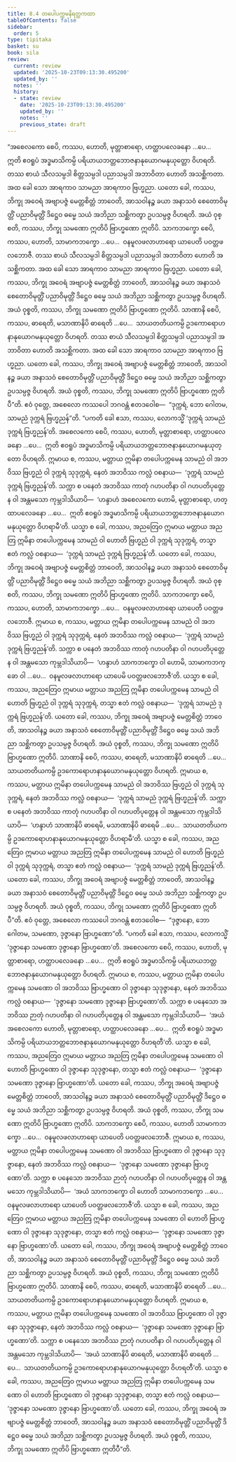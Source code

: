 ```yaml
---
title: 8.4 တပေါပက္ကမနိရတ္ထကထာ
tableOfContents: false
sidebar:
  order: 5
type: tipitaka
basket: su
book: sila
review:
  current: review
  updated: '2025-10-23T09:13:30.495200'
  updated_by: ''
  notes: ''
  history:
  - state: review
    date: '2025-10-23T09:13:30.495200'
    updated_by: ''
    notes: ''
    previous_state: draft
---
```



<ReviewStatus review={frontmatter.review} showDetails={true} />

<HypothesisAnnotation frontmatter={frontmatter} />

<DynamicBreadcrumb />

<Division number="397" book="sila" e="ch" v="6" p="158">

<Paragraph number="647" book="sila">
“အစေလကော စေပိ, ကဿပ, ဟောတိ, မုတ္တာစာရော, ဟတ္ထာပလေခနော …ပေ…  ဣတိ ဧဝရူပံ အဒ္ဓမာသိကမ္ပိ ပရိယာယဘတ္တဘောဇနာနုယောဂမနုယုတ္တော ဝိဟရတိ. တဿ စာယံ သီလသမ္ပဒါ စိတ္တသမ္ပဒါ ပညာသမ္ပဒါ အဘာဝိတာ ဟောတိ အသစ္ဆိကတာ. အထ ခေါ သော အာရကာဝ သာမညာ အာရကာဝ ဗြဟ္မညာ. ယတော ခေါ, ကဿပ, ဘိက္ခု အဝေရံ အဗျာပဇ္ဇံ မေတ္တစိတ္တံ ဘာဝေတိ, အာသဝါနဉ္စ ခယာ အနာသဝံ စေတောဝိမုတ္တိံ ပညာဝိမုတ္တိံ ဒိဋ္ဌေဝ ဓမ္မေ သယံ အဘိညာ သစ္ဆိကတွာ ဥပသမ္ပဇ္ဇ ဝိဟရတိ. အယံ ဝုစ္စတိ, ကဿပ, ဘိက္ခု သမဏော ဣတိပိ ဗြာဟ္မဏော ဣတိပိ.
</Paragraph>

<Paragraph number="648" book="sila">
သာကဘက္ခော စေပိ, ကဿပ, ဟောတိ, သာမာကဘက္ခော …ပေ…  ဝနမူလဖလာဟာရော ယာပေတိ ပဝတ္တဖလဘောဇီ. တဿ စာယံ သီလသမ္ပဒါ စိတ္တသမ္ပဒါ ပညာသမ္ပဒါ အဘာဝိတာ ဟောတိ အသစ္ဆိကတာ. အထ ခေါ သော အာရကာဝ သာမညာ အာရကာဝ ဗြဟ္မညာ. ယတော ခေါ, ကဿပ, ဘိက္ခု အဝေရံ အဗျာပဇ္ဇံ မေတ္တစိတ္တံ ဘာဝေတိ, အာသဝါနဉ္စ ခယာ အနာသဝံ စေတောဝိမုတ္တိံ ပညာဝိမုတ္တိံ ဒိဋ္ဌေဝ ဓမ္မေ သယံ အဘိညာ သစ္ဆိကတွာ ဥပသမ္ပဇ္ဇ ဝိဟရတိ. အယံ ဝုစ္စတိ, ကဿပ, ဘိက္ခု သမဏော ဣတိပိ ဗြာဟ္မဏော ဣတိပိ.
</Paragraph>

<Paragraph number="649" book="sila">
သာဏာနိ စေပိ, ကဿပ, ဓာရေတိ, မသာဏာနိပိ ဓာရေတိ …ပေ…  သာယတတိယကမ္ပိ ဥဒကောရောဟနာနုယောဂမနုယုတ္တော ဝိဟရတိ. တဿ စာယံ သီလသမ္ပဒါ စိတ္တသမ္ပဒါ ပညာသမ္ပဒါ အဘာဝိတာ ဟောတိ အသစ္ဆိကတာ. အထ ခေါ သော အာရကာဝ သာမညာ အာရကာဝ ဗြဟ္မညာ. ယတော ခေါ, ကဿပ, ဘိက္ခု အဝေရံ အဗျာပဇ္ဇံ မေတ္တစိတ္တံ ဘာဝေတိ, အာသဝါနဉ္စ ခယာ အနာသဝံ စေတောဝိမုတ္တိံ ပညာဝိမုတ္တိံ ဒိဋ္ဌေဝ ဓမ္မေ သယံ အဘိညာ သစ္ဆိကတွာ ဥပသမ္ပဇ္ဇ ဝိဟရတိ. အယံ ဝုစ္စတိ, ကဿပ, ဘိက္ခု သမဏော ဣတိပိ ဗြာဟ္မဏော ဣတိပီ”တိ.
</Paragraph>

</Division>
<Division number="398" book="sila" e="ch" v="6" p="159">

<Paragraph number="650" book="sila">
ဧဝံ ဝုတ္တေ, အစေလော ကဿပေါ ဘဂဝန္တံ ဧတဒဝေါစ—  “ဒုက္ကရံ, ဘော ဂေါတမ, သာမညံ ဒုက္ကရံ ဗြဟ္မညန်”တိ. “ပကတိ ခေါ ဧသာ, ကဿပ, လောကသ္မိံ ‘ဒုက္ကရံ သာမညံ ဒုက္ကရံ ဗြဟ္မညန်’တိ. အစေလကော စေပိ, ကဿပ, ဟောတိ, မုတ္တာစာရော, ဟတ္ထာပလေခနော …ပေ…  ဣတိ ဧဝရူပံ အဒ္ဓမာသိကမ္ပိ ပရိယာယဘတ္တဘောဇနာနုယောဂမနုယုတ္တော ဝိဟရတိ. ဣမာယ စ, ကဿပ, မတ္တာယ ဣမိနာ တပေါပက္ကမေန သာမညံ ဝါ အဘဝိဿ ဗြဟ္မညံ ဝါ ဒုက္ကရံ သုဒုက္ကရံ, နေတံ အဘဝိဿ ကလ္လံ ဝစနာယ—  ‘ဒုက္ကရံ သာမညံ ဒုက္ကရံ ဗြဟ္မညန်’တိ.
</Paragraph>

<Paragraph number="651" book="sila">
သက္ကာ စ ပနေတံ အဘဝိဿ ကာတုံ ဂဟပတိနာ ဝါ ဂဟပတိပုတ္တေန ဝါ အန္တမသော ကုမ္ဘဒါသိယာပိ—  ‘ဟန္ဒာဟံ အစေလကော ဟောမိ, မုတ္တာစာရော, ဟတ္ထာပလေခနော …ပေ…  ဣတိ ဧဝရူပံ အဒ္ဓမာသိကမ္ပိ ပရိယာယဘတ္တဘောဇနာနုယောဂမနုယုတ္တော ဝိဟရာမီ’တိ.
</Paragraph>

<Paragraph number="652" book="sila">
ယသ္မာ စ ခေါ, ကဿပ, အညတြေဝ ဣမာယ မတ္တာယ အညတြ ဣမိနာ တပေါပက္ကမေန သာမညံ ဝါ ဟောတိ ဗြဟ္မညံ ဝါ ဒုက္ကရံ သုဒုက္ကရံ, တသ္မာ ဧတံ ကလ္လံ ဝစနာယ—  ‘ဒုက္ကရံ သာမညံ ဒုက္ကရံ ဗြဟ္မညန်’တိ. ယတော ခေါ, ကဿပ, ဘိက္ခု အဝေရံ အဗျာပဇ္ဇံ မေတ္တစိတ္တံ ဘာဝေတိ, အာသဝါနဉ္စ ခယာ အနာသဝံ စေတောဝိမုတ္တိံ ပညာဝိမုတ္တိံ ဒိဋ္ဌေဝ ဓမ္မေ သယံ အဘိညာ သစ္ဆိကတွာ ဥပသမ္ပဇ္ဇ ဝိဟရတိ. အယံ ဝုစ္စတိ, ကဿပ, ဘိက္ခု သမဏော ဣတိပိ ဗြာဟ္မဏော ဣတိပိ.
</Paragraph>

<Paragraph number="653" book="sila">
သာကဘက္ခော စေပိ, ကဿပ, ဟောတိ, သာမာကဘက္ခော …ပေ…  ဝနမူလဖလာဟာရော ယာပေတိ ပဝတ္တဖလဘောဇီ. ဣမာယ စ, ကဿပ, မတ္တာယ ဣမိနာ တပေါပက္ကမေန သာမညံ ဝါ အဘဝိဿ ဗြဟ္မညံ ဝါ ဒုက္ကရံ သုဒုက္ကရံ, နေတံ အဘဝိဿ ကလ္လံ ဝစနာယ—  ‘ဒုက္ကရံ သာမညံ ဒုက္ကရံ ဗြဟ္မညန်’တိ.
</Paragraph>

<Paragraph number="654" book="sila">
သက္ကာ စ ပနေတံ အဘဝိဿ ကာတုံ ဂဟပတိနာ ဝါ ဂဟပတိပုတ္တေန ဝါ အန္တမသော ကုမ္ဘဒါသိယာပိ—  ‘ဟန္ဒာဟံ သာကဘက္ခော ဝါ ဟောမိ, သာမာကဘက္ခော ဝါ …ပေ…  ဝနမူလဖလာဟာရော ယာပေမိ ပဝတ္တဖလဘောဇီ’တိ.
</Paragraph>

<Paragraph number="655" book="sila">
ယသ္မာ စ ခေါ, ကဿပ, အညတြေဝ ဣမာယ မတ္တာယ အညတြ ဣမိနာ တပေါပက္ကမေန သာမညံ ဝါ ဟောတိ ဗြဟ္မညံ ဝါ ဒုက္ကရံ သုဒုက္ကရံ, တသ္မာ ဧတံ ကလ္လံ ဝစနာယ—  ‘ဒုက္ကရံ သာမညံ ဒုက္ကရံ ဗြဟ္မညန်’တိ. ယတော ခေါ, ကဿပ, ဘိက္ခု အဝေရံ အဗျာပဇ္ဇံ မေတ္တစိတ္တံ ဘာဝေတိ, အာသဝါနဉ္စ ခယာ အနာသဝံ စေတောဝိမုတ္တိံ ပညာဝိမုတ္တိံ ဒိဋ္ဌေဝ ဓမ္မေ သယံ အဘိညာ သစ္ဆိကတွာ ဥပသမ္ပဇ္ဇ ဝိဟရတိ. အယံ ဝုစ္စတိ, ကဿပ, ဘိက္ခု သမဏော ဣတိပိ ဗြာဟ္မဏော ဣတိပိ.
</Paragraph>

<Paragraph number="656" book="sila">
သာဏာနိ စေပိ, ကဿပ, ဓာရေတိ, မသာဏာနိပိ ဓာရေတိ …ပေ…  သာယတတိယကမ္ပိ ဥဒကောရောဟနာနုယောဂမနုယုတ္တော ဝိဟရတိ. ဣမာယ စ, ကဿပ, မတ္တာယ ဣမိနာ တပေါပက္ကမေန သာမညံ ဝါ အဘဝိဿ ဗြဟ္မညံ ဝါ ဒုက္ကရံ သုဒုက္ကရံ, နေတံ အဘဝိဿ ကလ္လံ ဝစနာယ—  ‘ဒုက္ကရံ သာမညံ ဒုက္ကရံ ဗြဟ္မညန်’တိ.
</Paragraph>

<Paragraph number="657" book="sila">
သက္ကာ စ ပနေတံ အဘဝိဿ ကာတုံ ဂဟပတိနာ ဝါ ဂဟပတိပုတ္တေန ဝါ အန္တမသော ကုမ္ဘဒါသိယာပိ—  ‘ဟန္ဒာဟံ သာဏာနိပိ ဓာရေမိ, မသာဏာနိပိ ဓာရေမိ …ပေ…  သာယတတိယကမ္ပိ ဥဒကောရောဟနာနုယောဂမနုယုတ္တော ဝိဟရာမီ’တိ.
</Paragraph>

<Paragraph number="658" book="sila">
ယသ္မာ စ ခေါ, ကဿပ, အညတြေဝ ဣမာယ မတ္တာယ အညတြ ဣမိနာ တပေါပက္ကမေန သာမညံ ဝါ ဟောတိ ဗြဟ္မညံ ဝါ ဒုက္ကရံ သုဒုက္ကရံ, တသ္မာ ဧတံ ကလ္လံ ဝစနာယ—  ‘ဒုက္ကရံ သာမညံ ဒုက္ကရံ ဗြဟ္မညန်’တိ. ယတော ခေါ, ကဿပ, ဘိက္ခု အဝေရံ အဗျာပဇ္ဇံ မေတ္တစိတ္တံ ဘာဝေတိ, အာသဝါနဉ္စ ခယာ အနာသဝံ စေတောဝိမုတ္တိံ ပညာဝိမုတ္တိံ ဒိဋ္ဌေဝ ဓမ္မေ သယံ အဘိညာ သစ္ဆိကတွာ ဥပသမ္ပဇ္ဇ ဝိဟရတိ. အယံ ဝုစ္စတိ, ကဿပ, ဘိက္ခု သမဏော ဣတိပိ ဗြာဟ္မဏော ဣတိပီ”တိ.
</Paragraph>

</Division>
<Division number="399" book="sila" e="ch" v="6" p="160">

<Paragraph number="659" book="sila">
ဧဝံ ဝုတ္တေ, အစေလော ကဿပေါ ဘဂဝန္တံ ဧတဒဝေါစ—  “ဒုဇ္ဇာနော, ဘော ဂေါတမ, သမဏော, ဒုဇ္ဇာနော ဗြာဟ္မဏော”တိ. “ပကတိ ခေါ ဧသာ, ကဿပ, လောကသ္မိံ ‘ဒုဇ္ဇာနော သမဏော ဒုဇ္ဇာနော ဗြာဟ္မဏော’တိ. အစေလကော စေပိ, ကဿပ, ဟောတိ, မုတ္တာစာရော, ဟတ္ထာပလေခနော …ပေ…  ဣတိ ဧဝရူပံ အဒ္ဓမာသိကမ္ပိ ပရိယာယဘတ္တဘောဇနာနုယောဂမနုယုတ္တော ဝိဟရတိ. ဣမာယ စ, ကဿပ, မတ္တာယ ဣမိနာ တပေါပက္ကမေန သမဏော ဝါ အဘဝိဿ ဗြာဟ္မဏော ဝါ ဒုဇ္ဇာနော သုဒုဇ္ဇာနော, နေတံ အဘဝိဿ ကလ္လံ ဝစနာယ—  ‘ဒုဇ္ဇာနော သမဏော ဒုဇ္ဇာနော ဗြာဟ္မဏော’တိ.
</Paragraph>

<Paragraph number="660" book="sila">
သက္ကာ စ ပနေသော အဘဝိဿ ဉာတုံ ဂဟပတိနာ ဝါ ဂဟပတိပုတ္တေန ဝါ အန္တမသော ကုမ္ဘဒါသိယာပိ—  ‘အယံ အစေလကော ဟောတိ, မုတ္တာစာရော, ဟတ္ထာပလေခနော …ပေ…  ဣတိ ဧဝရူပံ အဒ္ဓမာသိကမ္ပိ ပရိယာယဘတ္တဘောဇနာနုယောဂမနုယုတ္တော ဝိဟရတီ’တိ.
</Paragraph>

<Paragraph number="661" book="sila">
ယသ္မာ စ ခေါ, ကဿပ, အညတြေဝ ဣမာယ မတ္တာယ အညတြ ဣမိနာ တပေါပက္ကမေန သမဏော ဝါ ဟောတိ ဗြာဟ္မဏော ဝါ ဒုဇ္ဇာနော သုဒုဇ္ဇာနော, တသ္မာ ဧတံ ကလ္လံ ဝစနာယ—  ‘ဒုဇ္ဇာနော သမဏော ဒုဇ္ဇာနော ဗြာဟ္မဏော’တိ. ယတော ခေါ, ကဿပ, ဘိက္ခု အဝေရံ အဗျာပဇ္ဇံ မေတ္တစိတ္တံ ဘာဝေတိ, အာသဝါနဉ္စ ခယာ အနာသဝံ စေတောဝိမုတ္တိံ ပညာဝိမုတ္တိံ ဒိဋ္ဌေဝ ဓမ္မေ သယံ အဘိညာ သစ္ဆိကတွာ ဥပသမ္ပဇ္ဇ ဝိဟရတိ. အယံ ဝုစ္စတိ, ကဿပ, ဘိက္ခု သမဏော ဣတိပိ ဗြာဟ္မဏော ဣတိပိ.
</Paragraph>

<Paragraph number="662" book="sila">
သာကဘက္ခော စေပိ, ကဿပ, ဟောတိ သာမာကဘက္ခော …ပေ…  ဝနမူလဖလာဟာရော ယာပေတိ ပဝတ္တဖလဘောဇီ. ဣမာယ စ, ကဿပ, မတ္တာယ ဣမိနာ တပေါပက္ကမေန သမဏော ဝါ အဘဝိဿ ဗြာဟ္မဏော ဝါ ဒုဇ္ဇာနော သုဒုဇ္ဇာနော, နေတံ အဘဝိဿ ကလ္လံ ဝစနာယ—  ‘ဒုဇ္ဇာနော သမဏော ဒုဇ္ဇာနော ဗြာဟ္မဏော’တိ.
</Paragraph>

<Paragraph number="663" book="sila">
သက္ကာ စ ပနေသော အဘဝိဿ ဉာတုံ ဂဟပတိနာ ဝါ ဂဟပတိပုတ္တေန ဝါ အန္တမသော ကုမ္ဘဒါသိယာပိ—  ‘အယံ သာကဘက္ခော ဝါ ဟောတိ သာမာကဘက္ခော …ပေ…  ဝနမူလဖလာဟာရော ယာပေတိ ပဝတ္တဖလဘောဇီ’တိ.
</Paragraph>

<Paragraph number="664" book="sila">
ယသ္မာ စ ခေါ, ကဿပ, အညတြေဝ ဣမာယ မတ္တာယ အညတြ ဣမိနာ တပေါပက္ကမေန သမဏော ဝါ ဟောတိ ဗြာဟ္မဏော ဝါ ဒုဇ္ဇာနော သုဒုဇ္ဇာနော, တသ္မာ ဧတံ ကလ္လံ ဝစနာယ—  ‘ဒုဇ္ဇာနော သမဏော ဒုဇ္ဇာနော ဗြာဟ္မဏော’တိ. ယတော ခေါ, ကဿပ, ဘိက္ခု အဝေရံ အဗျာပဇ္ဇံ မေတ္တစိတ္တံ ဘာဝေတိ, အာသဝါနဉ္စ ခယာ အနာသဝံ စေတောဝိမုတ္တိံ ပညာဝိမုတ္တိံ ဒိဋ္ဌေဝ ဓမ္မေ သယံ အဘိညာ သစ္ဆိကတွာ ဥပသမ္ပဇ္ဇ ဝိဟရတိ. အယံ ဝုစ္စတိ, ကဿပ, ဘိက္ခု သမဏော ဣတိပိ ဗြာဟ္မဏော ဣတိပိ.
</Paragraph>

<Paragraph number="665" book="sila">
သာဏာနိ စေပိ, ကဿပ, ဓာရေတိ, မသာဏာနိပိ ဓာရေတိ …ပေ…  သာယတတိယကမ္ပိ ဥဒကောရောဟနာနုယောဂမနုယုတ္တော ဝိဟရတိ. ဣမာယ စ, ကဿပ, မတ္တာယ ဣမိနာ တပေါပက္ကမေန သမဏော ဝါ အဘဝိဿ ဗြာဟ္မဏော ဝါ ဒုဇ္ဇာနော သုဒုဇ္ဇာနော, နေတံ အဘဝိဿ ကလ္လံ ဝစနာယ—  ‘ဒုဇ္ဇာနော သမဏော ဒုဇ္ဇာနော ဗြာဟ္မဏော’တိ.
</Paragraph>

<Paragraph number="666" book="sila">
သက္ကာ စ ပနေသော အဘဝိဿ ဉာတုံ ဂဟပတိနာ ဝါ ဂဟပတိပုတ္တေန ဝါ အန္တမသော ကုမ္ဘဒါသိယာပိ—  ‘အယံ သာဏာနိပိ ဓာရေတိ, မသာဏာနိပိ ဓာရေတိ …ပေ…  သာယတတိယကမ္ပိ ဥဒကောရောဟနာနုယောဂမနုယုတ္တော ဝိဟရတီ’တိ.
</Paragraph>

<Paragraph number="667" book="sila">
ယသ္မာ စ ခေါ, ကဿပ, အညတြေဝ ဣမာယ မတ္တာယ အညတြ ဣမိနာ တပေါပက္ကမေန သမဏော ဝါ ဟောတိ ဗြာဟ္မဏော ဝါ ဒုဇ္ဇာနော သုဒုဇ္ဇာနော, တသ္မာ ဧတံ ကလ္လံ ဝစနာယ—  ‘ဒုဇ္ဇာနော သမဏော ဒုဇ္ဇာနော ဗြာဟ္မဏော’တိ. ယတော ခေါ, ကဿပ, ဘိက္ခု အဝေရံ အဗျာပဇ္ဇံ မေတ္တစိတ္တံ ဘာဝေတိ, အာသဝါနဉ္စ ခယာ အနာသဝံ စေတောဝိမုတ္တိံ ပညာဝိမုတ္တိံ ဒိဋ္ဌေဝ ဓမ္မေ သယံ အဘိညာ သစ္ဆိကတွာ ဥပသမ္ပဇ္ဇ ဝိဟရတိ. အယံ ဝုစ္စတိ, ကဿပ, ဘိက္ခု သမဏော ဣတိပိ ဗြာဟ္မဏော ဣတိပီ”တိ.
</Paragraph>
</Division>